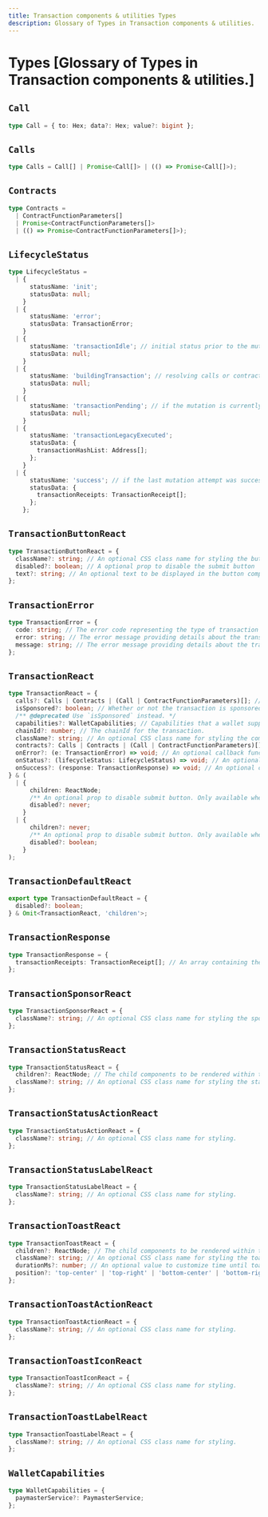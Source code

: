 ```yaml
---
title: Transaction components & utilities Types
description: Glossary of Types in Transaction components & utilities.
---
```


# Types [Glossary of Types in Transaction components & utilities.]

## `Call`

```ts
type Call = { to: Hex; data?: Hex; value?: bigint };
```

## `Calls`

```ts
type Calls = Call[] | Promise<Call[]> | (() => Promise<Call[]>);
```

## `Contracts`

```ts
type Contracts =
  | ContractFunctionParameters[]
  | Promise<ContractFunctionParameters[]>
  | (() => Promise<ContractFunctionParameters[]>);
```

## `LifecycleStatus`

```ts
type LifecycleStatus =
  | {
      statusName: 'init';
      statusData: null;
    }
  | {
      statusName: 'error';
      statusData: TransactionError;
    }
  | {
      statusName: 'transactionIdle'; // initial status prior to the mutation function executing
      statusData: null;
    }
  | {
      statusName: 'buildingTransaction'; // resolving calls or contracts promise
      statusData: null;
    }
  | {
      statusName: 'transactionPending'; // if the mutation is currently executing
      statusData: null;
    }
  | {
      statusName: 'transactionLegacyExecuted';
      statusData: {
        transactionHashList: Address[];
      };
    }
  | {
      statusName: 'success'; // if the last mutation attempt was successful
      statusData: {
        transactionReceipts: TransactionReceipt[];
      };
    };
```

## `TransactionButtonReact`

```ts
type TransactionButtonReact = {
  className?: string; // An optional CSS class name for styling the button component.
  disabled?: boolean; // A optional prop to disable the submit button
  text?: string; // An optional text to be displayed in the button component.
};
```

## `TransactionError`

```ts
type TransactionError = {
  code: string; // The error code representing the type of transaction error.
  error: string; // The error message providing details about the transaction error.
  message: string; // The error message providing details about the transaction error.
};
```

## `TransactionReact`

```ts
type TransactionReact = {
  calls?: Calls | Contracts | (Call | ContractFunctionParameters)[]; // An array of calls to be made in the transaction.
  isSponsored?: boolean; // Whether or not the transaction is sponsored.
  /** @deprecated Use `isSponsored` instead. */
  capabilities?: WalletCapabilities; // Capabilities that a wallet supports (e.g. paymasters, session keys, etc).
  chainId?: number; // The chainId for the transaction.
  className?: string; // An optional CSS class name for styling the component.
  contracts?: Calls | Contracts | (Call | ContractFunctionParameters)[]; // An array of calls to be made in the transaction.
  onError?: (e: TransactionError) => void; // An optional callback function that handles transaction errors.
  onStatus?: (lifecycleStatus: LifecycleStatus) => void; // An optional callback function that exposes the component lifecycle state
  onSuccess?: (response: TransactionResponse) => void; // An optional callback function that exposes the transaction receipts
} & (
  | {
      children: ReactNode;
      /** An optional prop to disable submit button. Only available when children are not provided. */
      disabled?: never;
    }
  | {
      children?: never;
      /** An optional prop to disable submit button. Only available when children are not provided. */
      disabled?: boolean;
    }
);
```

## `TransactionDefaultReact`

```ts
export type TransactionDefaultReact = {
  disabled?: boolean;
} & Omit<TransactionReact, 'children'>;
```

## `TransactionResponse`

```ts
type TransactionResponse = {
  transactionReceipts: TransactionReceipt[]; // An array containing the transaction receipts
};
```

## `TransactionSponsorReact`

```ts
type TransactionSponsorReact = {
  className?: string; // An optional CSS class name for styling the sponsor component.
};
```

## `TransactionStatusReact`

```ts
type TransactionStatusReact = {
  children?: ReactNode; // The child components to be rendered within the status component.
  className?: string; // An optional CSS class name for styling the status component.
};
```

## `TransactionStatusActionReact`

```ts
type TransactionStatusActionReact = {
  className?: string; // An optional CSS class name for styling.
};
```

## `TransactionStatusLabelReact`

```ts
type TransactionStatusLabelReact = {
  className?: string; // An optional CSS class name for styling.
};
```

## `TransactionToastReact`

```ts
type TransactionToastReact = {
  children?: ReactNode; // The child components to be rendered within the toast component.
  className?: string; // An optional CSS class name for styling the toast component.
  durationMs?: number; // An optional value to customize time until toast disappears
  position?: 'top-center' | 'top-right' | 'bottom-center' | 'bottom-right'; // An optional position property to specify the toast's position on the screen.
};
```

## `TransactionToastActionReact`

```ts
type TransactionToastActionReact = {
  className?: string; // An optional CSS class name for styling.
};
```

## `TransactionToastIconReact`

```ts
type TransactionToastIconReact = {
  className?: string; // An optional CSS class name for styling.
};
```

## `TransactionToastLabelReact`

```ts
type TransactionToastLabelReact = {
  className?: string; // An optional CSS class name for styling.
};
```

## `WalletCapabilities`

```ts
type WalletCapabilities = {
  paymasterService?: PaymasterService;
};
```

